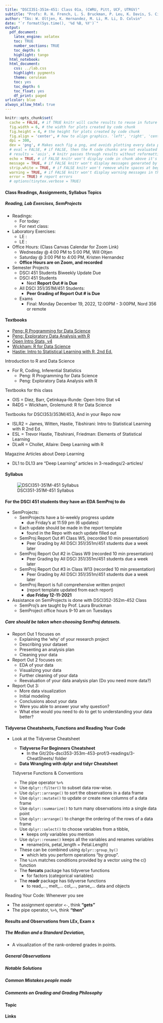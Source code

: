 ```yaml
---
title: "DSCI351-351m-451: Class 01a, (CWRU, Pitt, UCF, UTRGV)"
subtitle: "Profs: R. H. French, L. S. Bruckman, P. Leu, K. Davis, S. Cirlos"
author: "TAs: W. Oltjen, K. Hernandez, M. Li, M. Li, D. Colvin" 
date: "`r format(Sys.time(), '%d %B, %Y')`"
output: 
  pdf_document:
    latex_engine: xelatex
    toc: TRUE
    number_sections: TRUE
    toc_depth: 6
    highlight: tango
  html_notebook:
  html_document:
    css: ../lab.css
    highlight: pygments
    theme: cerulean
    toc: yes
    toc_depth: 6
    toc_float: yes
    df_print: paged
urlcolor: blue
always_allow_html: true
---
```


```r
knitr::opts_chunk$set(
  cache = FALSE, # if TRUE knitr will cache results to reuse in future knits
  fig.width = 6, # the width for plots created by code chunk
  fig.height = 4, # the height for plots created by code chunk
  fig.align = 'center', # how to align graphics. 'left', 'right', 'center'
  dpi = 300, 
  dev = 'png', # Makes each fig a png, and avoids plotting every data point
  # eval = FALSE, # if FALSE, then the R code chunks are not evaluated
  # results = 'asis', # knitr passes through results without reformatting
  echo = TRUE, # if FALSE knitr won't display code in chunk above it's results
  message = TRUE, # if FALSE knitr won't display messages generated by code
  strip.white = TRUE, # if FALSE knitr won't remove white spaces at beg or end of code chunk
  warning = TRUE, # if FALSE knitr won't display warning messages in the doc
  error = TRUE) # report errors
  # options(tinytex.verbose = TRUE)
```

 \setcounter{section}{1}
 \setcounter{subsection}{1}
 \setcounter{subsubsection}{1}

#### Class Readings, Assignments, Syllabus Topics

##### Reading, Lab Exercises, SemProjects

  - Readings: 
    - For today: 
    - For next class: 
  - Laboratory Exercises: 
    - LE :  
    - LE : 
  - Office Hours: (Class Canvas Calendar for Zoom Link) 
    - Wednesday @ 4:00 PM to 5:00 PM, Will Oltjen
    - Saturday @ 3:00 PM to 4:00 PM, Kristen Hernandez 
    - **Office Hours are on Zoom, and recorded**
  - Semester Projects
    - DSCI 451 Students Biweekly Update  Due 
    - DSCI 451 Students 
      - Next **Report Out # is Due **
    - All DSCI 351/351M/451 Students: 
      - **Peer Grading of Report Out # is Due **
    - Exams
      - Final: Monday December 19, 2022, 12:00PM - 3:00PM, Nord 356 or remote

#### Textbooks

  - [Peng: R Programming for Data Science](https://leanpub.com/rprogramming)
  - [Peng: Exploratory Data Analysis with R](https://leanpub.com/exdata)
  - [Open Intro Stats, v4](https://openintro.org/os)
  - [Wickham: R for Data Science](https://r4ds.had.co.nz/)
  - [Hastie: Intro to Statistical Learning with R, 2nd Ed.](https://www.statlearning.com/)

Introduction to R and Data Science

  - For R, Coding, Inferential Statistics
    - Peng: R Programming for Data Science
    - Peng: Exploratory Data Analysis with R
  
Textbooks for this class

  - OIS = Diez, Barr, Çetinkaya-Runde: Open Intro Stat v4
  - R4DS = Wickham, Grolemund: R for Data Science
  
Textbooks for DSCI353/353M/453, And in your Repo now

  - ISLR2 = James, Witten, Hastie, Tibshirani: Intro to Statistical Learning with R 2nd Ed.
  - ESL = Trevor Hastie, Tibshirani, Friedman: Elements of Statistical Learning
  - DLwR = Chollet, Allaire: Deep Learning with R

Magazine Articles about Deep Learning

  - DL1 to DL13 are "Deep Learning" articles in 3-readings/2-articles/



#### Syllabus

![DSCI351-351M-451 Syllabus](./figs/syllabus.png)


#### For the DSCI 451 students they have an EDA SemProj to do

  - SemProjects:
    - SemProjects have a bi-weekly progress update 
      - due Friday's at 11:59 pm (6 updates)
    - Each update should be made in the report template 
      - found in the Repo with each update filled out
    - SemProj Report Out #1 Class W5, (recorded 10 min presentation)
      - Peer Grading by All DSCI 351/351m/451 students due a week later
    - SemProj Report Out #2 in Class W9 (recorded 10 min presentation)
      - Peer Grading by All DSCI 351/351m/451 students due a week later
    - SemProj Report Out #3 in Class W13 (recorded 10 min presentation)
      - Peer Grading by All DSCI 351/351m/451 students due a week later
    - SemProj Report is full comprehensive written project 
      - (report template updated from each report)
      - **due Friday 12-11-2021**
  - Assistance on SemProjects is done with DSCI352-352m-452 Class
    - SemProj's are taught by Prof. Laura Bruckman
    - SemProject office hours 9-10 am on Tuesdays

##### Care should be taken when choosing SemProj datasets.

  - Report Out 1 focuses on
    - Explaining the 'why' of your research project
    - Describing your dataset
    - Presenting an analysis plan
    - Cleaning your data
  - Report Out 2 focuses on:
    - EDA of your data
    - Visualizing your data
    - Further cleaning of your data
    - Reevaluation of your data analysis plan (Do you need more data?)
  - Report Out 3:
    - More data visualization
    - Initial modeling
    - Conclusions about your data
    - Were you able to answer your why question? 
    - What else would you need to do to get to understanding your data better?

#### Tidyverse Cheatsheets, Functions and Reading Your Code

- Look at the Tidyverse Cheatsheet 

  - **Tidyverse For Beginners Cheatsheet**
    - In the Git/20s-dsci353-353m-453-prof/3-readings/3-CheatSheets/ folder
  - **Data Wrangling with dplyr and tidyr Cheatsheet**
  
  Tidyverse Functions & Conventions
  
    - The pipe operator `%>%`
    - Use `dplyr::filter()` to subset data row-wise.
    - Use `dplyr::arrange()`  to sort the observations in a data frame
    - Use `dplyr::mutate()` to update or create new columns of a data frame
    - Use `dplyr::summarize()` to turn many observations into a single data point
    - Use `dplyr::arrange()` to change the ordering of the rows of a data frame 
    - Use `dplyr::select()` to choose variables from a tibble, 
      - keeps only variables you mention
    - Use `dplyr::rename()` keeps all the variables and renames variables
      - rename(iris, petal_length = Petal.Length)
    - These can be combined using `dplyr::group_by()` 
      - which lets you perform operations “by group”. 
    - The `%in%` matches conditions provided by a vector using the c() function
    - The **forcats** package has tidyverse functions 
      - for factors (categorical variables)
    - The **readr** package has tidyverse functions 
      - to read_..., melt_... col_..., parse_... data and objects

Reading Your Code: Whenever you see

  - The assignment operator `<-`, think **"gets"**
  - The pipe operator, `%>%`, think **"then"**

#### Results and Observations from LEx, Exam x

##### The Median and a Standard Deviation, 

  - A visualization of the rank-ordered grades in points.


##### General Observations


##### Notable Solutions


##### Common Mistakes people made


##### Comments on Grading and Grading Philosophy



#### Topic


#### Links


<!-- 
 How to make comments inside Rmarkdown
# Script Name: My class notes template for Fall 2020
# Purpose: This is a template Rmd file to start a new class from
# Authors: Roger H. French
# License: Creative Commons Attribution-ShareAlike 4.0 International License.
##########
# Latest Changelog Entires:
# v0.00.01 - Filename.Rmd - Roger French started this blank Rmd script
-->

<!-- Or on a single line like this -->
 
